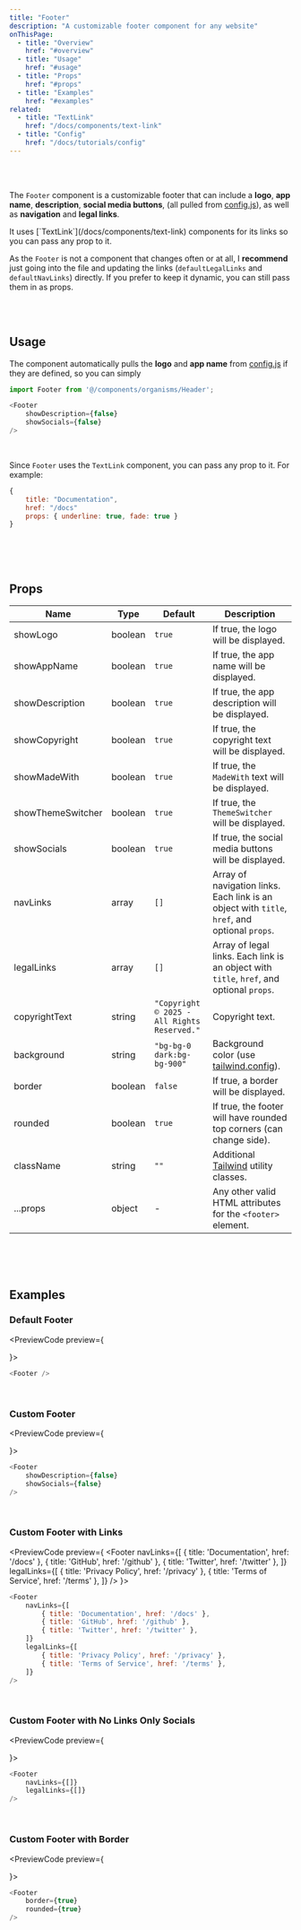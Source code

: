 ```yaml
---
title: "Footer"
description: "A customizable footer component for any website"
onThisPage:
  - title: "Overview"
    href: "#overview"
  - title: "Usage"
    href: "#usage"
  - title: "Props"
    href: "#props"
  - title: "Examples"
    href: "#examples"
related:
  - title: "TextLink"
    href: "/docs/components/text-link"
  - title: "Config"
    href: "/docs/tutorials/config"
---
```


<div id="overview" />

<br/>

<div className="flex flex-col w-full items-center justify-center gap-8">
    <Footer showSocials={false}/>
</div>

<br />

The `Footer` component is a customizable footer that can include a **logo**, **app name**, **description**, **social media buttons**,
(all pulled from [config.js](/docs/tutorials/config)), as well as **navigation** and **legal links**.

<Callout>
    It uses [`TextLink`](/docs/components/text-link) components for its links so you can pass any prop to it.
</Callout>

<br/>

As the `Footer` is not a component that changes often or at all, I **recommend** just going into the file and
updating the links (`defaultLegalLinks` and `defaultNavLinks`) directly. If you prefer to keep it dynamic, you can still
pass them in as props.

<br/>
<br/>
<Divider />

<div id="usage" />

## Usage

The component automatically pulls the **logo** and **app name** from [config.js](/docs/tutorials/config) if they are defined, so you can simply

```javascript
import Footer from '@/components/organisms/Header';

<Footer
    showDescription={false}
    showSocials={false}
/>
```

<br/>

Since `Footer` uses the `TextLink` component, you can pass any prop to it. For example:
```javascript
{
    title: "Documentation",
    href: "/docs"
    props: { underline: true, fade: true }
}
```

<br/>
<br/>
<br/>
<Divider />

<div id="props" />

## Props

| Name              | Type    | Default                                     | Description                                                                                   |
|-------------------|---------|---------------------------------------------|-----------------------------------------------------------------------------------------------|
| showLogo          | boolean | `true`                                      | If true, the logo will be displayed.                                                          |
| showAppName       | boolean | `true`                                      | If true, the app name will be displayed.                                                      |
| showDescription   | boolean | `true`                                      | If true, the app description will be displayed.                                               |
| showCopyright     | boolean | `true`                                      | If true, the copyright text will be displayed.                                                |
| showMadeWith      | boolean | `true`                                      | If true, the `MadeWith` text will be displayed.                                               |
| showThemeSwitcher | boolean | `true`                                      | If true, the `ThemeSwitcher` will be displayed.                                               |
| showSocials       | boolean | `true`                                      | If true, the social media buttons will be displayed.                                          |
| navLinks          | array   | `[]`                                        | Array of navigation links. Each link is an object with `title`, `href`, and optional `props`. |
| legalLinks        | array   | `[]`                                        | Array of legal links. Each link is an object with `title`, `href`, and optional `props`.      |
| copyrightText     | string  | `"Copyright © 2025 - All Rights Reserved."` | Copyright text.                                                                               |
| background        | string  | `"bg-bg-0 dark:bg-bg-900"`                  | Background color (use [tailwind.config](/docs/tutorials/config#color-theme)).                             |
| border            | boolean | `false`                                     | If true, a border will be displayed.                                                          |
| rounded           | boolean | `true`                                      | If true, the footer will have rounded top corners (can change side).                          |
| className         | string  | `""`                                        | Additional [Tailwind](https://tailwindcss.com) utility classes.                               |
| ...props          | object  | -                                           | Any other valid HTML attributes for the <code>&lt;footer&gt;</code> element.                  |

<br/>
<br/>
<br/>
<Divider />

<div id="examples" />

## Examples

### Default Footer
<PreviewCode preview={
    <Footer />
}>
```javascript
<Footer />
```
</PreviewCode>

<br />

### Custom Footer
<PreviewCode preview={
    <Footer
        showDescription={false}
        showSocials={false}
    />
}>
```javascript
<Footer
    showDescription={false}
    showSocials={false}
/>
```
</PreviewCode>

<br />

### Custom Footer with Links
<PreviewCode preview={
    <Footer
        navLinks={[
            { title: 'Documentation', href: '/docs' },
            { title: 'GitHub', href: '/github' },
            { title: 'Twitter', href: '/twitter' },
        ]}
        legalLinks={[
            { title: 'Privacy Policy', href: '/privacy' },
            { title: 'Terms of Service', href: '/terms' },
        ]}
    />
}>
```javascript
<Footer
    navLinks={[
        { title: 'Documentation', href: '/docs' },
        { title: 'GitHub', href: '/github' },
        { title: 'Twitter', href: '/twitter' },
    ]}
    legalLinks={[
        { title: 'Privacy Policy', href: '/privacy' },
        { title: 'Terms of Service', href: '/terms' },
    ]}
/>
```
</PreviewCode>

<br />

### Custom Footer with No Links Only Socials
<PreviewCode preview={
    <Footer
        navLinks={[]}
        legalLinks={[]}
    />
}>
```javascript
<Footer
    navLinks={[]}
    legalLinks={[]}
/>
```
</PreviewCode>

<br />

### Custom Footer with Border
<PreviewCode preview={
    <Footer
        border={true}
        rounded={true}
    />
}>
```javascript
<Footer
    border={true}
    rounded={true}
/>
```
</PreviewCode>